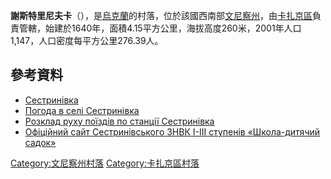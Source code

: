 {{coord|49|44|13|N|28|56|28|E|scale:30000|display=title}}

'''謝斯特里尼夫卡'''（{{lang-uk|Сестринівка}}），是[[烏克蘭|烏克蘭]]的村落，位於該國西南部[[文尼察州|文尼察州]]，由[[卡扎京區|卡扎京區]]負責管轄，始建於1640年，面積4.15平方公里，海拔高度260米，2001年人口1,147，人口密度每平方公里276.39人。

==參考資料==
* [http://gska2.rada.gov.ua/pls/z7502/A005?rdat1=12.04.2010&rf7571=2063 Сестринівка]{{dead link|date=2018年4月 |bot=InternetArchiveBot |fix-attempted=yes }}
* [http://weather.in.ua/ua/vinnickaja/23748 Погода в селі Сестринівка]{{Wayback|url=http://weather.in.ua/ua/vinnickaja/23748 |date=20111220094355 }}
* [https://web.archive.org/web/20100525200217/http://poezda.uz.ua/rozklad/22155 Розклад руху поїздів по станції Сестринівка]
* [http://sst.kzedu.vn.ua Офіційний сайт Сестринівського ЗНВК І-ІІІ ступенів «Школа-дитячий садок»]{{Wayback|url=http://sst.kzedu.vn.ua/ |date=20200129054223 }}

[[Category:文尼察州村落|Category:文尼察州村落]]
[[Category:卡扎京區村落|Category:卡扎京區村落]]


{{Vinnytsia-geo-stub}}